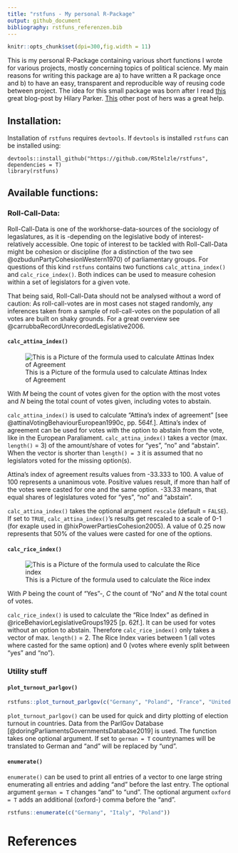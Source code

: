 ```yaml
---
title: "rstfuns - My personal R-Package"
output: github_document
bibliography: rstfuns_referenzen.bib
---
```


```r
knitr::opts_chunk$set(dpi=300,fig.width = 11)
```


This is my personal R-Package containing various short functions I wrote for various projects, mostly concerning topics of political science. My main reasons for writing this package are a) to have written a R package once and b) to have an easy, transparent and reproducible way of reusing code between project. The idea for this small package was born after I read [this](https://hilaryparker.com/2013/04/03/personal-r-packages/) great blog-post by Hilary Parker. [This](https://hilaryparker.com/2014/04/29/writing-an-r-package-from-scratch/) other post of hers was a great help. 

## Installation:

Installation of `rstfuns` requires `devtools`. If `devtools` is installed `rstfuns` can be installed using:

```
devtools::install_github("https://github.com/RStelzle/rstfuns", dependencies = T)
library(rstfuns)
```

## Available functions:

### Roll-Call-Data:

Roll-Call-Data is one of the workhorse-data-sources of the sociology of legaslatures, as it is -depending on the legislative body of interest- relatively accessible. One topic of interest to be tackled with Roll-Call-Data might be cohesion or discipline (for a distinction of the two see @ozbudunPartyCohesionWestern1970) of parliamentary groups. For questions of this kind `rstfuns` contains two functions `calc_attina_index()` and `calc_rice_index()`. Both indices can be used to measure cohesion within a set of legislators for a given vote.

That being said, Roll-Call-Data should not be analysed without a word of caution: As roll-call-votes are in most cases not staged randomly, any inferences taken from a sample of roll-call-votes on the population of all votes are built on shaky grounds. For a great overview see @carrubbaRecordUnrecordedLegislative2006.

#### `calc_attina_index()`


![This is a Picture of the formula used to calculate Attinas Index of Agreement](README_files/img/attina_formula.gif)



With *M* being the count of votes given for the option with the most votes
and *N* being the total count of votes given, including votes to abstain.


`calc_attina_index()` is used to calculate "Attina's index of agreement" [see @attinaVotingBehaviourEuropean1990c, pp. 564f.]. Attina's index of agreement can be used for votes with the option to abstain from the vote, like in the European Paraliament. `calc_attina_index()` takes a vector (max. `length()` = 3) of the amount/share of votes for "yes", "no" and "abstain". When the vector is shorter than `length() = 3`  it is assumed that no legislators voted for the missing option(s).

Attina's index of agreement results values from -33.333 to 100. A value of 100 represents a unanimous vote. Positive values result, if more than half of the votes were casted for one and the same option. -33.33 means, that equal shares of legislatures voted for "yes", "no" and "abstain".

`calc_attina_index()` takes the optional argument `rescale` (default = `FALSE`). If set to `TRUE`, `calc_attina_index()`'s results get rescaled to a scale of 0-1 (for exaple used in @hixPowerPartiesCohesion2005). A value of 0.25 now represents that 50% of the values were casted for one of the options.

#### `calc_rice_index()`

![This is a Picture of the formula used to calculate the Rice index](README_files/img/rice_formula.gif)


With *P* being the count of "Yes"-, *C* the count of "No" and *N* the total count of votes.

`calc_rice_index()` is used to calculate the "Rice Index" as defined in @riceBehaviorLegislativeGroups1925 [p. 62f.]. It can be used for votes without an option to abstain. Therefore `calc_rice_index()` only takes a vector of max. `length()` = 2. The Rice Index varies between 1 (all votes where casted for the same option) and 0 (votes where evenly split between "yes" and "no").


### Utility stuff

#### `plot_turnout_parlgov()`

```r
rstfuns::plot_turnout_parlgov(c("Germany", "Poland", "France", "United Kingdom"), german = F)
```



`plot_turnout_parlgov()` can be used for quick and dirty plotting of election turnout in countries. Data from the ParlGov Database [@doringParliamentsGovernmentsDatabase2019] is used. The function takes one optional argument. If set to `german = T` countrynames will be translated to German and "and" will be replaced by "und".

#### `enumerate()`

`enumerate()` can be used to print all entries of a vector to one large string enumerating all entries and adding "and" before the last entry. The optional argument `german = T` changes "and" to "und". The optional argument `oxford = T` adds an additional (oxford-) comma before the "and".

```r
rstfuns::enumerate(c("Germany", "Italy", "Poland"))
```











# References
